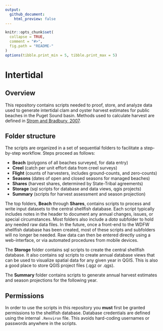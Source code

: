 ```yaml
---
output:
  github_document:
    html_preview: false
---
```


```r
knitr::opts_chunk$set(
  collapse = TRUE,
  comment = "#>",
  fig.path = "README-"
)
options(tibble.print_min = 5, tibble.print_max = 5)
```

# Intertidal

## Overview

This repository contains scripts needed to proof, store, and analyze data used to generate intertidal clam and oyster harvest estimates for public beaches in the Puget Sound basin. Methods used to calculate harvest are defined in [Strom and Bradbury, 2007](https://wdfw.wa.gov/publications/00944). 

## Folder structure

The scripts are organized in a set of sequential folders to facilitate a step-by-step workflow. Steps proceed as follows:

* **Beach** (polygons of all beaches surveyed, for data entry)
* **Creel** (catch per unit effort data from creel surveys)
* **Flight** (counts of harvesters, includes ground-counts, and zero-counts)
* **Seasons** (dates of open and closed seasons for managed beaches)
* **Shares** (harvest shares, determined by State-Tribal agreements)
* **Storage** (sql scripts for database and data views, qgis projects)
* **Summary** (scripts for harvest assessment and season projection)

The top folders, **Beach** through **Shares**, contains scripts to process and write input datasets to the central shellfish database. Each script typically includes notes in the header to document any annual changes, issues, or special circumstances. Most folders also include a *data* subfolder to hold any needed raw data files. In the future, once a front-end to the WDFW shellfish database has been created, most of these scripts and subfolders will no longer be needed. Raw data can then be entered directly using a web-interface, or via automated procedures from mobile devices. 

The **Storoge** folder contains sql scripts to create the central shellfish database. It also contains sql scripts to create annual database views that can be used to visualize spatial data for any given year in QGIS. This is also a good place to store QGIS project files (.qgz or .qgs).  

The **Summary** folder contains scripts to generate annual harvest estimates and season projections for the following year.

## Permissions

In order to use the scripts in this repository you **must** first be granted permissions to the shellfish database. Database credentials are defined using the internal `.Renviron` file. This avoids hard-coding usernames or passwords anywhere in the scripts. 

